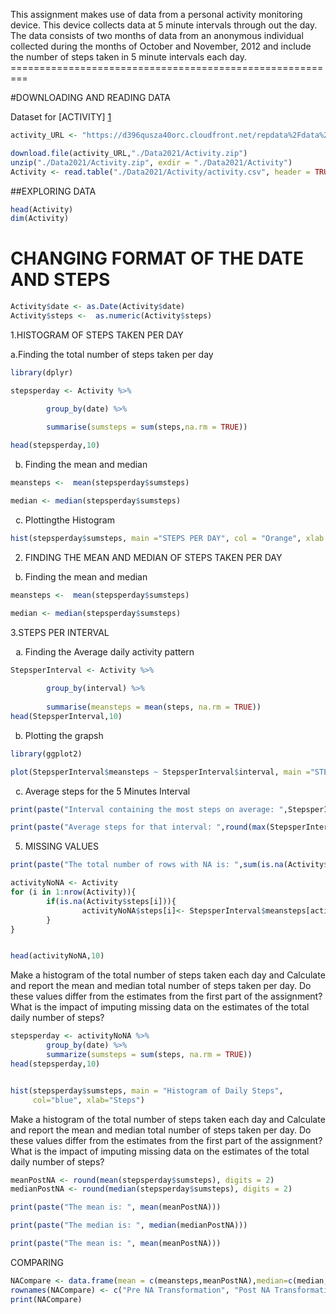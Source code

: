 
This assignment makes use of data from a personal activity monitoring device. This device collects data at 5 minute intervals through out the day. The data consists of
two months of data from an anonymous individual collected during the months of October and November, 2012 and include the number of steps taken in 5 minute
intervals each day.
=========================================================

#DOWNLOADING AND READING DATA

Dataset for [ACTIVITY] [1]

[1]:  https://d396qusza40orc.cloudfront.net/repdata%2Fdata%2Factivity.zip "ACTIVITY"


```{r, echo=TRUE}
activity_URL <- "https://d396qusza40orc.cloudfront.net/repdata%2Fdata%2Factivity.zip"

download.file(activity_URL,"./Data2021/Activity.zip")
unzip("./Data2021/Activity.zip", exdir = "./Data2021/Activity")
Activity <- read.table("./Data2021/Activity/activity.csv", header = TRUE, sep = "," , na.strings = TRUE)

```

##EXPLORING DATA
```{r, echo=TRUE}
head(Activity)
dim(Activity)
```

# CHANGING FORMAT OF THE DATE AND STEPS
```{r, echo=TRUE}
Activity$date <- as.Date(Activity$date)
Activity$steps <-  as.numeric(Activity$steps)
```

1.HISTOGRAM OF STEPS TAKEN PER DAY

a.Finding the total number of steps taken per day
```{r}
library(dplyr)

stepsperday <- Activity %>%

        group_by(date) %>%
        
        summarise(sumsteps = sum(steps,na.rm = TRUE))

head(stepsperday,10)


```

b. Finding the mean and median
```{r}

meansteps <-  mean(stepsperday$sumsteps)

median <- median(stepsperday$sumsteps)
```
c. Plottingthe Histogram
```{r}
hist(stepsperday$sumsteps, main ="STEPS PER DAY", col = "Orange", xlab = "Number of Steps"  )
```
2. FINDING THE MEAN AND MEDIAN OF STEPS TAKEN PER DAY

b. Finding the mean and median
```{r}

meansteps <-  mean(stepsperday$sumsteps)

median <- median(stepsperday$sumsteps)
```

3.STEPS PER INTERVAL

a. Finding the Average daily activity pattern

```{r}
StepsperInterval <- Activity %>%
        
        group_by(interval) %>%
        
        summarise(meansteps = mean(steps, na.rm = TRUE))
head(StepsperInterval,10)
```
b. Plotting the grapsh
```{r}

library(ggplot2)

plot(StepsperInterval$meansteps ~ StepsperInterval$interval, main ="STEPS PER INTERVAL",type = "l", col = "red",xlab = "5 minutes Interval", ylab = "Average Number of Steps" )
```
c. Average steps for the 5 Minutes Interval

```{r}
print(paste("Interval containing the most steps on average: ",StepsperInterval$interval[which.max(StepsperInterval$meansteps)]))

print(paste("Average steps for that interval: ",round(max(StepsperInterval$meansteps),digits=2)))
```


5. MISSING VALUES

```{r}
print(paste("The total number of rows with NA is: ",sum(is.na(Activity$steps))))

activityNoNA <- Activity  
for (i in 1:nrow(Activity)){
        if(is.na(Activity$steps[i])){
                activityNoNA$steps[i]<- StepsperInterval$meansteps[activityNoNA$interval[i] == StepsperInterval$interval]
        }
}


head(activityNoNA,10)

```

Make a histogram of the total number of steps taken each day and Calculate and report the mean and median total number of steps taken per day. Do these values differ from the estimates from the first part of the assignment? What is the impact of imputing missing data on the estimates of the total daily number of steps?

```{r}

stepsperday <- activityNoNA %>%
        group_by(date) %>%
        summarize(sumsteps = sum(steps, na.rm = TRUE)) 
head(stepsperday,10)


hist(stepsperday$sumsteps, main = "Histogram of Daily Steps", 
     col="blue", xlab="Steps")
```


Make a histogram of the total number of steps taken each day and Calculate and report the mean and median total number of steps taken per day. Do these values differ from
the estimates from the first part of the assignment? What is the impact of imputing missing data on the estimates of the total daily number of steps?

```{r}

meanPostNA <- round(mean(stepsperday$sumsteps), digits = 2)
medianPostNA <- round(median(stepsperday$sumsteps), digits = 2)

print(paste("The mean is: ", mean(meanPostNA)))

print(paste("The median is: ", median(medianPostNA)))

print(paste("The mean is: ", mean(meanPostNA)))


```

COMPARING

```{r}

NACompare <- data.frame(mean = c(meansteps,meanPostNA),median=c(median,medianPostNA))
rownames(NACompare) <- c("Pre NA Transformation", "Post NA Transformation")
print(NACompare)

```


